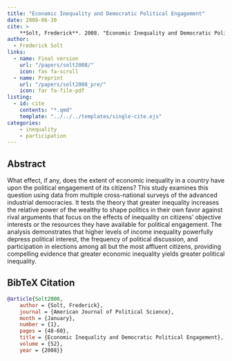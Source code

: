 ```yaml
---
title: "Economic Inequality and Democratic Political Engagement"
date: 2008-06-30
cite: >
    **Solt, Frederick**. 2008. "Economic Inequality and Democratic Political Engagement." _American Journal of Political Science_ 52(1):48-60. _American Journal of Political Science_ 52(1):48-60.
author:
  - Frederick Solt
links:
  - name: Final version
    url: "/papers/solt2008/"
    icon: fas fa-scroll
  - name: Preprint
    url: "/papers/solt2008_pre/"
    icon: far fa-file-pdf
listing:
  - id: cite
    contents: "*.qmd"
    template: "../../../templates/single-cite.ejs"
categories:
    - inequality
    - participation
---
```


:::{#cite}
:::

## Abstract
What effect, if any, does the extent of economic inequality in a country have upon the political engagement of its citizens? This study examines this question using data from multiple cross-national surveys of the advanced industrial democracies. It tests the theory that greater inequality increases the relative power of the wealthy to shape politics in their own favor against rival arguments that focus on the effects of inequality on citizens' objective interests or the resources they have available for political engagement. The analysis demonstrates that higher levels of income inequality powerfully depress political interest, the frequency of political discussion, and participation in elections among all but the most affluent citizens, providing compelling evidence that greater economic inequality yields greater political inequality.

## BibTeX Citation
```bibtex
@article{Solt2008,
	author = {Solt, Frederick},
	journal = {American Journal of Political Science},
	month = {January},
	number = {1},
	pages = {48-60},
	title = {Economic Inequality and Democratic Political Engagement},
	volume = {52},
	year = {2008}}
```